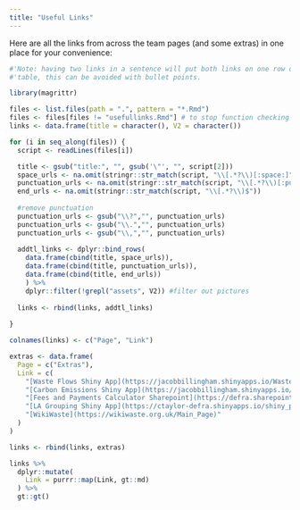 ```yaml
---
title: "Useful Links"
---
```


Here are all the links from across the team pages (and some extras) in one place for your convenience:
    
```r

#'Note: having two links in a sentence will put both links on one row of the
#'table, this can be avoided with bullet points.

library(magrittr)

files <- list.files(path = ".", pattern = "*.Rmd")
files <- files[files != "usefullinks.Rmd"] # to stop function checking this script
links <- data.frame(title = character(), V2 = character())

for (i in seq_along(files)) {
  script <- readLines(files[i])

  title <- gsub("title:", "", gsub('\"', "", script[2]))
  space_urls <- na.omit(stringr::str_match(script, "\\[.*?\\)[:space:]"))
  punctuation_urls <- na.omit(stringr::str_match(script, "\\[.*?\\)[:punct:]"))
  end_urls <- na.omit(stringr::str_match(script, "\\[.*?\\)$"))
  
  #remove punctuation
  punctuation_urls <- gsub("\\?","", punctuation_urls)
  punctuation_urls <- gsub("\\.","", punctuation_urls)
  punctuation_urls <- gsub("\\,","", punctuation_urls)
  
  addtl_links <- dplyr::bind_rows(
    data.frame(cbind(title, space_urls)), 
    data.frame(cbind(title, punctuation_urls)),
    data.frame(cbind(title, end_urls))
    ) %>% 
    dplyr::filter(!grepl("assets", V2)) #filter out pictures
  
  links <- rbind(links, addtl_links)
  
}

colnames(links) <- c("Page", "Link")

extras <- data.frame(
  Page = c("Extras"),
  Link = c(
    "[Waste Flows Shiny App](https://jacobbillingham.shinyapps.io/WasteFlows/)",
    "[Carbon Emissions Shiny App](https://jacobbillingham.shinyapps.io/CarbonVisualisations/)",
    "[Fees and Payments Calculator Sharepoint](https://defra.sharepoint.com/teams/Team1478/Extended%20Producer%20Responsibility%20for%20Packaging/Forms/AllItems.aspx?OR=Teams%2DHL&CT=1684860172742&clickparams=eyJBcHBOYW1lIjoiVGVhbXMtRGVza3RvcCIsIkFwcFZlcnNpb24iOiIyNy8yMzA0MDIwMjcwNSIsIkhhc0ZlZGVyYXRlZFVzZXIiOmZhbHNlfQ%3D%3D&id=%2Fteams%2FTeam1478%2FExtended%20Producer%20Responsibility%20for%20Packaging%2F15%20Fees%20and%20Payments%20Calculator%20%28FPC%29&viewid=ec0dda87%2Dc649%2D45d1%2Da9f9%2D150ad0e349b4)",
    "[LA Grouping Shiny App](https://ctaylor-defra.shinyapps.io/shiny_plot/)",
    "[WikiWaste](https://wikiwaste.org.uk/Main_Page)"
  )
)

links <- rbind(links, extras)

links %>%
  dplyr::mutate(
    Link = purrr::map(Link, gt::md)
  ) %>%
  gt::gt()
```
